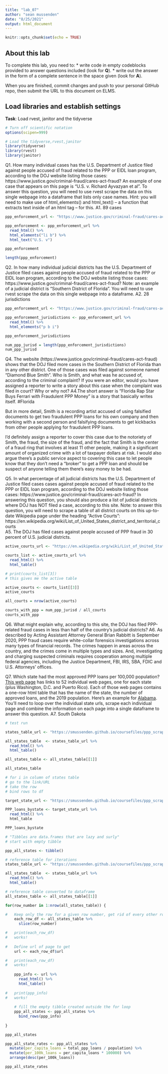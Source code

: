 ```yaml
---
title: "lab_07"
author: "sean mussenden"
date: "8/25/2021"
output: html_document
---
```


```r
knitr::opts_chunk$set(echo = TRUE)
```

## About this lab

To complete this lab, you need to:
* write code in empty codeblocks provided to answer questions included (look for **Q**).
* write out the answer in the form of a complete sentence in the space given (look for **A**).

When you are finished, commit changes and push to your personal GitHub repo, then submit the URL to this document on ELMS.

## Load libraries and establish settings
**Task**: Load rvest, janitor and the tidyverse
```r
# Turn off scientific notation
options(scipen=999)

# Load the tidyverse,rvest,janitor
library(tidyverse)
library(rvest)
library(janitor)

```


Q1. How many individual cases has the U.S. Department of Justice filed against people accused of fraud related to the PPP or EIDL loan program, according to the DOJ website listing those cases: https://www.justice.gov/criminal-fraud/cares-act-fraud?  An example of one case that appears on this page is "U.S. v. Richard Ayvazyan et al". To answer this question, you will need to use rvest scrape the data on this single webpage into a dataframe that lists only case names. Hint: you will need to make use of html_elements() and html_text() -- a function that extracts text inside of an html tag -- for this.
A1. 89 cases

```r
ppp_enforcement_url <- "https://www.justice.gov/criminal-fraud/cares-act-fraud"

ppp_enforcement <- ppp_enforcement_url %>%
  read_html() %>%
  html_elements("li b") %>%
  html_text("U.S. v")

ppp_enforcement

length(ppp_enforcement)

```

Q2. In how many individual judicial districts has the U.S. Department of Justice filed cases against people accused of fraud related to the PPP or EIDL loan program, according to the DOJ website listing those cases: https://www.justice.gov/criminal-fraud/cares-act-fraud?  Note: an example of a judicial district is "Southern District of Florida". You will need to use rvest scrape the data on this single webpage into a dataframe.
A2. 28 jurisdictions

```r
ppp_enforcement_url <- "https://www.justice.gov/criminal-fraud/cares-act-fraud"

ppp_enforcement_jurisdictions <- ppp_enforcement_url %>%
  read_html() %>%
  html_elements("p b i") 

ppp_enforcement_jurisdictions

num_ppp_jurisd = length(ppp_enforcement_jurisdictions)
num_ppp_jurisd

```

Q4. The website (https://www.justice.gov/criminal-fraud/cares-act-fraud) shows that the DOJ filed more cases in the Southern District of Florida than in any other district. One of those cases was filed against someone named "Diamond Blue Smith". Who is Smith, and what was he accused of, according to the criminal complaint? If you were an editor, would you have assigned a reporter to write a story about this case when the complaint was filed in court? Why or why not?
A4.The short answer is "Florida Rap Star Buys Ferrari with Fraudulent PPP Money" is a story that basically writes itself. #Florida

But in more detail, Smith is a recording artist accused of using falsified documents to get two fraudulent PPP loans for his own company and then working with a second person and falsifying documents to get kickbacks from other people applying for fraudulent PPP loans. 

I'd definitely assign a reporter to cover this case due to the notoriety of Smith, the fraud, the size of the fraud, and the fact that Smith is the center of a fraud ring that involves at least 11 other people, making it a significant amount of organized crime with a lot of taxpayer dollars at risk. I would also argue there's a public service aspect to covering this case to let people know that they don't need a "broker" to get a PPP loan and should be suspect of anyone telling them there's easy money to be had.


Q5. In what percentage of all judicial districts has the U.S. Department of Justice filed cases cases against people accused of fraud related to the PPP or EIDL loan program, according to the DOJ website listing those cases: https://www.justice.gov/criminal-fraud/cares-act-fraud? In answering this question, you should also produce a list of judicial districts where DOJ has NOT filed a case, according to this site.  Note: to answer this question, you will need to scrape a table of all district courts on this up-to-date Wikipedia page under the heading "Active Courts": https://en.wikipedia.org/wiki/List_of_United_States_district_and_territorial_courts  
A5. The DOJ has filed cases against people accused of PPP fraud in 30 percent of U.S. judicial districts.


```r

active_courts_url <- "https://en.wikipedia.org/wiki/List_of_United_States_district_and_territorial_courts"

courts_list <- active_courts_url %>%
  read_html() %>%
  html_table()

# print(courts_list[3])
# this gives me the active table

active_courts <- courts_list[[3]]
active_courts

all_courts = nrow(active_courts)

courts_with_ppp = num_ppp_jurisd / all_courts
courts_with_ppp
```
Q6. What might explain why, according to this site, the DOJ has filed PPP-related fraud cases in less than half of the country's judicial districts?
A6. As described by Acting Assistant Attorney General Brian Rabbitt is September 2020, PPP fraud cases require white-collar forensics investigations across many types of financial records. The crimes happen in areas across the country, and the crimes come in multiple types and sizes. And, investigating and charging suspected criminals requires cooperation among multiple federal agencies, including the Justice Department, FBI, IRS, SBA, FDIC and U.S. Attorneys' offices. 


Q7. Which state had the most approved PPP loans per 100,000 population? [This web page](https://smussenden.github.io/coursefiles/ppp_scraping_example/index.html) has links to 52 individual web pages, one for each state (plus Washington, D.C. and Puerto Rico). Each of those web pages contains a one-row html table that has the name of the state, the number of approved loans, and the 2019 population. Here's an example for [Alabama](https://smussenden.github.io/coursefiles/ppp_scraping_example/states/alabama.html). You'll need to loop over the individual state urls, scrape each individual page and combine the information on each page into a single dataframe to answer this question.
A7. South Dakota

```r

# test run 

states_table_url <- "https://smussenden.github.io/coursefiles/ppp_scraping_example/index.html"

all_states_table  <- states_table_url %>%
  read_html() %>%
  html_table()

all_states_table <- all_states_table[[1]]

all_states_table

```


```r
# for i in column of states table
# go to the link/URL
# take the row 
# bind rows to df

target_state_url <- "https://smussenden.github.io/coursefiles/ppp_scraping_example/states/alabama.html"

PPP_loans_bystate <- target_state_url %>%
  read_html() %>%
  html_table

PPP_loans_bystate

```


```r

# "Tibbles are data.frames that are lazy and surly"
# start with empty tibble

ppp_all_states <- tibble()

# reference table for iterations
states_table_url <- "https://smussenden.github.io/coursefiles/ppp_scraping_example/index.html"

all_states_table  <- states_table_url %>%
  read_html() %>%
  html_table()

# reference table converted to dataframe
all_states_table <- all_states_table[[1]]

for(row_number in 1:nrow(all_states_table)) {

#   Keep only the row for a given row number, get rid of every other row
    each_row_df <- all_states_table %>%
      slice(row_number)

#   print(each_row_df)
#   works!
    
#   Define url of page to get
    url <- each_row_df$url

#   print(each_row_df)
#   works!
    
    ppp_info <- url %>%
      read_html() %>%
      html_table()
    
#   print(ppp_info)
#   works!
    
    # fill the empty tibble created outside the for loop
    ppp_all_states <- ppp_all_states %>%
      bind_rows(ppp_info)
      
}

ppp_all_states

ppp_all_state_rates <- ppp_all_states %>%
  mutate(per_capita_loans = total_ppp_loans / population) %>%
  mutate(per_100k_loans = per_capita_loans * 100000) %>%
  arrange(desc(per_100k_loans))

ppp_all_state_rates
```

